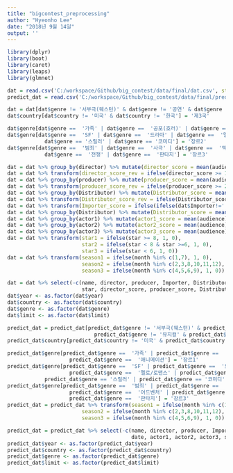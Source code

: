 ```yaml
---
title: "bigcontest_preprocessing"
author: "Hyeonho Lee"
date: "2018년 9월 14일"
output: ''
---
```



```r
library(dplyr)
library(boot)
library(caret)
library(leaps)
library(glmnet)
```


```r
dat = read.csv('C:/workspace/Github/big_contest/data/final/dat.csv', stringsAsFactors = F)
predict_dat = read.csv('C:/workspace/Github/big_contest/data/final/predict.csv', stringsAsFactors = F)
```


```r
dat = dat[dat$genre != '서부극(웨스턴)' & dat$genre != '공연' & dat$genre != '뮤지컬' & dat$genre != '다큐멘터리',]
dat$country[dat$country != '미국' & dat$country != '한국'] = '제3국'

dat$genre[dat$genre ==  '가족' | dat$genre ==  '공포(호러)' | dat$genre ==  '애니메이션'] = '장르1'
dat$genre[dat$genre ==  'SF' | dat$genre ==  '드라마' | dat$genre ==  '멜로/로맨스' | dat$genre == '미스터리' |
            dat$genre == '스릴러' | dat$genre == '코미디'] = '장르2'
dat$genre[dat$genre ==  '범죄' | dat$genre ==  '사극' | dat$genre ==  '액션' | dat$genre ==  '어드벤처' |
            dat$genre ==  '전쟁' | dat$genre ==  '판타지'] = '장르3'

dat = dat %>% group_by(director) %>% mutate(director_score = mean(audience))
dat = dat %>% transform(director_score_rev = ifelse(director_score >= 1000000, 1, 0))
dat = dat %>% group_by(producer) %>% mutate(producer_score = mean(audience))
dat = dat %>% transform(producer_score_rev = ifelse(producer_score >= 2500000, 1, 0))
dat = dat %>% group_by(Distributor) %>% mutate(Distributor_score = mean(audience))
dat = dat %>% transform(Distributor_score_rev = ifelse(Distributor_score >= 1500000, 1, 0))
dat = dat %>% transform(Importer_score = ifelse(ifelse(dat$Importer!='',1,0),0,1))
dat = dat %>% group_by(Distributor) %>% mutate(Distributor_score = mean(audience))
dat = dat %>% group_by(actor1) %>% mutate(actor1_score = mean(audience))
dat = dat %>% group_by(actor2) %>% mutate(actor2_score = mean(audience))
dat = dat %>% group_by(actor3) %>% mutate(actor3_score = mean(audience))
dat = dat %>% transform(star1 = ifelse(star >= 8, 1, 0),
                        star2 = ifelse(star < 8 & star >=6, 1, 0),
                        star3 = ifelse(star < 6, 1, 0))
dat = dat %>% transform(season1 = ifelse(month %in% c(1,7), 1, 0),
                        season2 = ifelse(month %in% c(2,3,8,10,11,12), 1, 0),
                        season3 = ifelse(month %in% c(4,5,6,9), 1, 0))
```

```r
dat = dat %>% select(-c(name, director, producer, Importer, Distributor, date, actor1, actor2, actor3,
                        star, director_score, producer_score, Distributor_score))
dat$year <- as.factor(dat$year)
dat$country <- as.factor(dat$country)
dat$genre <- as.factor(dat$genre)
dat$limit <- as.factor(dat$limit)
```


```r
predict_dat = predict_dat[predict_dat$genre != '서부극(웨스턴)' & predict_dat$genre != '공연' & 
                            predict_dat$genre != '뮤지컬' & predict_dat$genre != '다큐멘터리',]
predict_dat$country[predict_dat$country != '미국' & predict_dat$country != '한국'] = '제3국'

predict_dat$genre[predict_dat$genre ==  '가족' | predict_dat$genre ==  '공포(호러)' | 
                    predict_dat$genre ==  '애니메이션'] = '장르1'
predict_dat$genre[predict_dat$genre ==  'SF' | predict_dat$genre ==  '드라마' | 
                    predict_dat$genre ==  '멜로/로맨스' | predict_dat$genre == '미스터리' |
            predict_dat$genre == '스릴러' | predict_dat$genre == '코미디'] = '장르2'
predict_dat$genre[predict_dat$genre ==  '범죄' | predict_dat$genre ==  '사극' | predict_dat$genre ==  '액션' | 
                    predict_dat$genre ==  '어드벤처' | predict_dat$genre ==  '전쟁' |
                    predict_dat$genre ==  '판타지'] = '장르3'
predict_dat = predict_dat %>% transform(season1 = ifelse(month %in% c(1,7), 1, 0),
                        season2 = ifelse(month %in% c(2,3,8,10,11,12), 1, 0),
                        season3 = ifelse(month %in% c(4,5,6,9), 1, 0))
```

```r
predict_dat = predict_dat %>% select(-c(name, director, producer, Importer, Distributor, 
                                        date, actor1, actor2, actor3, star))
predict_dat$year <- as.factor(predict_dat$year)
predict_dat$country <- as.factor(predict_dat$country)
predict_dat$genre <- as.factor(predict_dat$genre)
predict_dat$limit <- as.factor(predict_dat$limit)
```